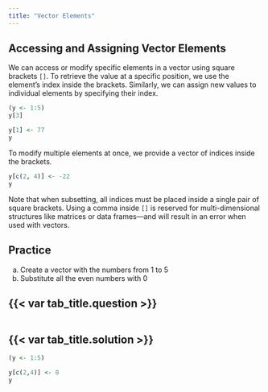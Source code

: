 ```yaml
---
title: "Vector Elements"
---
```


## Accessing and Assigning Vector Elements

We can access or modify specific elements in a vector using square brackets `[]`. To retrieve the value at a specific position, we use the element’s index inside the brackets. Similarly, we can assign new values to individual elements by specifying their index.

```r
(y <- 1:5)
y[3]

y[1] <- 77
y
```


To modify multiple elements at once, we provide a vector of indices inside the brackets. 

```r
y[c(2, 4)] <- -22
y
```


::: {.callout-note}

Note that when subsetting, all indices must be placed inside a single pair of square brackets. Using a comma inside `[]` is reserved for multi-dimensional structures like matrices or data frames—and will result in an error when used with vectors.

:::

::: practice

## Practice

a. Create a vector with the numbers from 1 to 5
b. Substitute all the even numbers with 0

:::: {.panel-tabset}
## {{< var tab_title.question >}}

```webr-r

```

## {{< var tab_title.solution >}}

```r
(y <- 1:5)

y[c(2,4)] <- 0
y
```
::::

:::


